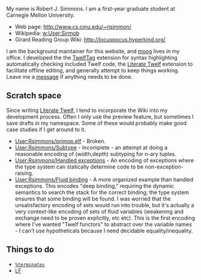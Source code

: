 My name is Robert J. Simmons. I am a first-year graduate student at Carnegie Mellon University.

* Web page: http://www.cs.cmu.edu/~rjsimmon/
* Wikipedia: [[w:User:Sirmob]]
* Girard Reading Group Wiki: http://locuspocus.hyperkind.org/

I am the background maintainer for this website, and [http://moog.concert.cs.cmu.edu moog] lives in my office. I developed the the [[Project:TwelfTag|TwelfTag]] extension for syntax highlighting automatically checking included Twelf code, the [[Project:Literate Twelf|Literate Twelf]] extension to facilitate offline editing, and generally attempt to keep things working. Leave me a [http://twelf.plparty.org/w/index.php?title=User_talk:Rsimmons&action=edit&section=new message] if anything needs to be done.

== Scratch space ==

Since writing [[Project:Literate Twelf|Literate Twelf]], I tend to incorporate the Wiki into my development process. Often I only use the preview feature, but sometimes I save drafts in my namespace. Some of these would probably make good case studies if I get around to it.

* [[User:Rsimmons/primop.elf]] - Broken.
* [[User:Rsimmons/Subtype]] - Incomplete - an attempt at doing a reasonable encoding of (width,depth) subtyping for n-ary tuples.
* [[User:Rsimmons/Handled exceptions]] - An encoding of exceptions where the type system can statically determine code to be non-exception-raising.
* [[User:Rsimmons/Fluid binding]] - A more organized example than handled exceptions. This encodes "deep binding," requiring the dynamic semantics to search the stack for the correct binding; the type system ensures that some binding will be found. I was worried that the unsatisfactory encoding of sets would run into trouble, but it's actually a very context-like encoding of sets of fluid variables (weakening and exchange need to be proven explicitly, etc etc). This is the first encoding where I've wanted "Twelf functors" to abstract over the variable names - I can't use hypotheticals because I need decidable equality/inequality.

== Things to do ==

* <tt>[[%terminates]]</tt>
* [[LF]]